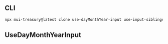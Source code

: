 
<Meta title="Hook/useDayMonthYearInput" />

## CLI

```sh
npx mui-treasury@latest clone use-dayMonthYear-input use-input-siblings
```

## UseDayMonthYearInput

<Source code={raw} language="tsx" />
